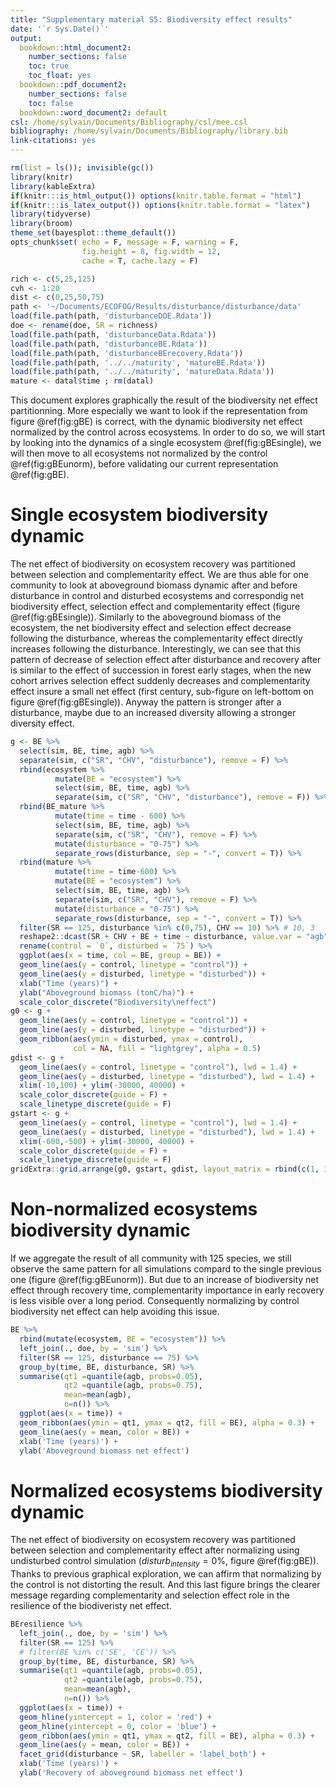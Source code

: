 ```yaml
---
title: "Supplementary material S5: Biodiversity effect results"
date: '`r Sys.Date()`'
output:
  bookdown::html_document2:
    number_sections: false
    toc: true
    toc_float: yes
  bookdown::pdf_document2:
    number_sections: false
    toc: false
  bookdown::word_document2: default
csl: /home/sylvain/Documents/Bibliography/csl/mee.csl
bibliography: /home/sylvain/Documents/Bibliography/library.bib
link-citations: yes
---
```


```r
rm(list = ls()); invisible(gc())
library(knitr)
library(kableExtra)
if(knitr:::is_html_output()) options(knitr.table.format = "html") 
if(knitr:::is_latex_output()) options(knitr.table.format = "latex") 
library(tidyverse)
library(broom)
theme_set(bayesplot::theme_default())
opts_chunk$set( echo = F, message = F, warning = F, 
                fig.height = 8, fig.width = 12,
                cache = T, cache.lazy = F)
```

```r
rich <- c(5,25,125)
cvh <- 1:20
dist <- c(0,25,50,75)
path <- '~/Documents/ECOFOG/Results/disturbance/disturbance/data'
load(file.path(path, 'disturbanceDOE.Rdata'))
doe <- rename(doe, SR = richness)
load(file.path(path, 'disturbanceData.Rdata'))
load(file.path(path, 'disturbanceBE.Rdata'))
load(file.path(path, 'disturbanceBErecovery.Rdata'))
load(file.path(path, '../../maturity', 'matureBE.Rdata'))
load(file.path(path, '../../maturity', 'matureData.Rdata'))
mature <- datal$time ; rm(datal)
```

This document explores graphically the result of the biodiversity net effect partitionning. More especially we want to look if the representation from figure \@ref(fig:gBE) is correct, with the dynamic biodiversity net effect normalized by the control across ecosystems. In order to do so, we will start by looking into the dynamics of a single ecosystem \@ref(fig:gBEsingle), we will then move to all ecosystems not normalized by the control \@ref(fig:gBEunorm), before validating our current representation \@ref(fig:gBE).

# Single ecosystem biodiversity dynamic

The net effect of biodiversity on ecosystem recovery was partitioned between selection and complementarity effect. We are thus able for one community to look at aboveground biomass dynamic after and before disturbance in control and disturbed ecosystems and correspondig net biodiversity effect, selection effect and complementarity effect (figure \@ref(fig:gBEsingle)). Similarly to the aboveground biomass of the ecosystem, the net biodiversity effect and selection effect decrease following the disturbance, whereas the complementarity effect directly increases following the disturbance. Interestingly, we can see that this pattern of decrease of selection effect after disturbance and recovery after is similar to the effect of succession in forest early stages, when the new cohort arrives selection effect suddenly decreases and complementarity effect insure a small net effect (first century, sub-figure on left-bottom on figure \@ref(fig:gBEsingle)). Anyway the pattern is stronger after a disturbance, maybe due to an increased diversity allowing a stronger diversity effect.

```r
g <- BE %>% 
  select(sim, BE, time, agb) %>% 
  separate(sim, c("SR", "CHV", "disturbance"), remove = F) %>% 
  rbind(ecosystem %>% 
          mutate(BE = "ecosystem") %>%
          select(sim, BE, time, agb) %>% 
          separate(sim, c("SR", "CHV", "disturbance"), remove = F)) %>% 
  rbind(BE_mature %>% 
          mutate(time = time - 600) %>% 
          select(sim, BE, time, agb) %>% 
          separate(sim, c("SR", "CHV"), remove = F) %>% 
          mutate(disturbance = "0-75") %>% 
          separate_rows(disturbance, sep = "-", convert = T)) %>% 
  rbind(mature %>% 
          mutate(time = time-600) %>% 
          mutate(BE = "ecosystem") %>% 
          select(sim, BE, time, agb) %>% 
          separate(sim, c("SR", "CHV"), remove = F) %>% 
          mutate(disturbance = "0-75") %>% 
          separate_rows(disturbance, sep = "-", convert = T)) %>% 
  filter(SR == 125, disturbance %in% c(0,75), CHV == 10) %>% # 10, 3
  reshape2::dcast(SR + CHV + BE + time ~ disturbance, value.var = "agb") %>% 
  rename(control = `0`, disturbed = `75`) %>% 
  ggplot(aes(x = time, col = BE, group = BE)) +
  geom_line(aes(y = control, linetype = "control")) +
  geom_line(aes(y = disturbed, linetype = "disturbed")) + 
  xlab("Time (years)") + 
  ylab("Aboveground biomass (tonC/ha)") +
  scale_color_discrete("Biodiversity\neffect")
g0 <- g + 
  geom_line(aes(y = control, linetype = "control")) +
  geom_line(aes(y = disturbed, linetype = "disturbed")) + 
  geom_ribbon(aes(ymin = disturbed, ymax = control), 
              col = NA, fill = "lightgrey", alpha = 0.5)
gdist <- g + 
  geom_line(aes(y = control, linetype = "control"), lwd = 1.4) +
  geom_line(aes(y = disturbed, linetype = "disturbed"), lwd = 1.4) + 
  xlim(-10,100) + ylim(-30000, 40000) +
  scale_color_discrete(guide = F) +
  scale_linetype_discrete(guide = F)
gstart <- g + 
  geom_line(aes(y = control, linetype = "control"), lwd = 1.4) +
  geom_line(aes(y = disturbed, linetype = "disturbed"), lwd = 1.4) + 
  xlim(-600,-500) + ylim(-30000, 40000) +
  scale_color_discrete(guide = F) +
  scale_linetype_discrete(guide = F)
gridExtra::grid.arrange(g0, gstart, gdist, layout_matrix = rbind(c(1, 1), c(2, 3)))
```

# Non-normalized ecosystems biodiversity dynamic

If we aggregate the result of all community with 125 species, we still observe the same pattern for all simulations compard to the single previous one (figure \@ref(fig:gBEunorm)). But due to an increase of biodiversity net effect through recovery time, complementarity importance in early recovery is less visible over a long period. Consequently normalizing by control biodiversity net effect can help avoiding this issue.

```r
BE %>% 
  rbind(mutate(ecosystem, BE = "ecosystem")) %>% 
  left_join(., doe, by = 'sim') %>%
  filter(SR == 125, disturbance == 75) %>% 
  group_by(time, BE, disturbance, SR) %>%
  summarise(qt1 =quantile(agb, probs=0.05),
            qt2 =quantile(agb, probs=0.75),
            mean=mean(agb),
            n=n()) %>% 
  ggplot(aes(x = time)) +
  geom_ribbon(aes(ymin = qt1, ymax = qt2, fill = BE), alpha = 0.3) +
  geom_line(aes(y = mean, color = BE)) +
  xlab('Time (years)') +
  ylab('Aboveground biomass net effect')
```


# Normalized ecosystems biodiversity dynamic

The net effect of biodiversity on ecosystem recovery was partitioned between selection and complementarity effect after normalizing using undisturbed control simulation ($disturb_{intensity}=0\%$, figure \@ref(fig:gBE)). Thanks to previous graphical exploration, we can affirm that normalizing by the control is not distorting the result. And this last figure brings the clearer message regarding complementarity and selection effect role in the resilience of the biodiveristy net effect.

```r
BEresilience %>% 
  left_join(., doe, by = 'sim') %>%
  filter(SR == 125) %>%
  # filter(BE %in% c('SE', 'CE')) %>%
  group_by(time, BE, disturbance, SR) %>%
  summarise(qt1 =quantile(agb, probs=0.05),
            qt2 =quantile(agb, probs=0.75),
            mean=mean(agb),
            n=n()) %>% 
  ggplot(aes(x = time)) +
  geom_hline(yintercept = 1, color = 'red') +
  geom_hline(yintercept = 0, color = 'blue') +
  geom_ribbon(aes(ymin = qt1, ymax = qt2, fill = BE), alpha = 0.3) +
  geom_line(aes(y = mean, color = BE)) +
  facet_grid(disturbance ~ SR, labeller = 'label_both') +
  xlab('Time (years)') +
  ylab('Recovery of aboveground biomass net effect')
```

